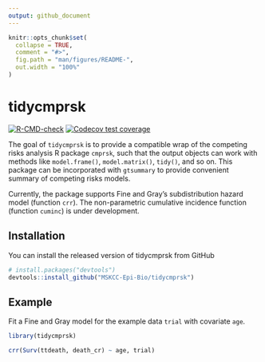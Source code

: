 ```yaml
---
output: github_document
---
```


<!-- README.md is generated from README.Rmd. Please edit that file -->

```r
knitr::opts_chunk$set(
  collapse = TRUE,
  comment = "#>",
  fig.path = "man/figures/README-",
  out.width = "100%"
)
```

# tidycmprsk

<!-- badges: start -->
[![R-CMD-check](https://github.com/MSKCC-Epi-Bio/tidycmprsk/workflows/R-CMD-check/badge.svg)](https://github.com/MSKCC-Epi-Bio/tidycmprsk/actions)
[![Codecov test coverage](https://codecov.io/gh/MSKCC-Epi-Bio/tidycmprsk/branch/main/graph/badge.svg)](https://codecov.io/gh/MSKCC-Epi-Bio/tidycmprsk?branch=main)
<!-- badges: end -->

  The goal of `tidycmprsk` is to provide a compatible wrap of the competing risks analysis R package `cmprsk`, such that the output objects can work with methods like `model.frame()`, `model.matrix()`, `tidy()`, and so on. This package can be incorporated with `gtsummary` to provide convenient summary of competing risks models. 

Currently, the package supports Fine and Gray's subdistribution hazard model (function `crr`). The non-parametric cumulative incidence function (function `cuminc`) is under development.

## Installation

You can install the released version of tidycmprsk from GitHub

``` r
# install.packages("devtools")
devtools::install_github("MSKCC-Epi-Bio/tidycmprsk")
```
## Example

Fit a Fine and Gray model for the example data `trial` with covariate `age`.

```r
library(tidycmprsk)

crr(Surv(ttdeath, death_cr) ~ age, trial)
```
